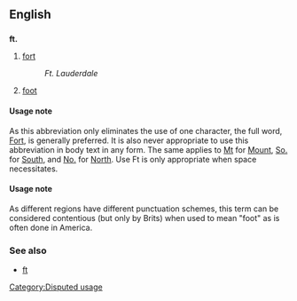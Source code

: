 ==English==

==={{Abbreviation}}===
'''ft.'''
# [[fort]]
#:''Ft. Lauderdale''
# [[foot]]

====Usage note {{UK}}====
As this abbreviation only eliminates the use of one character, the full word, [[Fort]], is generally preferred.  It is also never appropriate to use this abbreviation in body text in any form.  The same applies to [[Mt.|Mt]] for [[Mount]], [[So.]] for [[South]], and [[No.]] for [[North]].  Use Ft is only appropriate when space necessitates.

====Usage note {{US}}====
As different regions have different punctuation schemes, this term can be considered contentious (but only by Brits) when used to mean "foot" as is often done in America.

[[Category:Disputed usage]]

===See also===
*[[ft]]